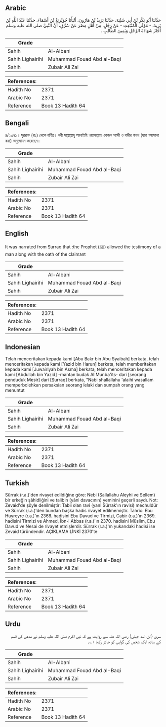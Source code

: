 ## Arabic


<div dir="rtl" lang="ar" style={{fontSize:'larger',backgroundColor:'#f8f9fa',padding:20}}>
حَدَّثَنَا أَبُو بَكْرِ بْنُ أَبِي شَيْبَةَ، حَدَّثَنَا يَزِيدُ بْنُ هَارُونَ، أَنْبَأَنَا جُوَيْرِيَةُ بْنُ أَسْمَاءَ، حَدَّثَنَا عَبْدُ اللَّهِ بْنُ يَزِيدَ، - مَوْلَى الْمُنْبَعِثِ - عَنْ رَجُلٍ، مِنْ أَهْلِ مِصْرَ عَنْ سُرَّقٍ، أَنَّ النَّبِيَّ صلى الله عليه وسلم أَجَازَ شَهَادَةَ الرَّجُلِ وَيَمِينَ الطَّالِبِ ‏.‏
</div>
<div style={{backgroundColor:'#f8f9fa',padding:20, marginBottom: 10}}><table> <thead> <tr> <th>Grade</th> <th></th> </tr> </thead> <tbody> <tr><td>Sahih</td><td>Al-Albani</td></tr><tr><td>Sahih Lighairihi</td><td>Muhammad Fouad Abd al-Baqi</td></tr><tr><td>Sahih</td><td>Zubair Ali Zai</td></tr></tbody></table><table> <thead> <tr> <th>References:</th> <th></th> </tr> </thead> <tbody><tr><td>Hadith No</td><td>2371</td></tr><tr><td>Arabic No</td><td>2371</td></tr><tr><td>Reference</td><td>Book 13 Hadith 64</td></tr></tbody></table></div>

## Bengali


<div dir="ltr" lang="bn" style={{fontSize:'larger',backgroundColor:'#f8f9fa',padding:20}}>
৪/২৩৭১। সুররাক (রাঃ) থেকে বর্ণিত। নবী সাল্লাল্লাহু আলাইহি ওয়াসাল্লাম একজন সাক্ষী ও বাদীর শপথ (দ্বারা ফয়সালা করা) অনুমোদন করেছেন।
</div>
<div style={{backgroundColor:'#f8f9fa',padding:20, marginBottom: 10}}><table> <thead> <tr> <th>Grade</th> <th></th> </tr> </thead> <tbody> <tr><td>Sahih</td><td>Al-Albani</td></tr><tr><td>Sahih Lighairihi</td><td>Muhammad Fouad Abd al-Baqi</td></tr><tr><td>Sahih</td><td>Zubair Ali Zai</td></tr></tbody></table><table> <thead> <tr> <th>References:</th> <th></th> </tr> </thead> <tbody><tr><td>Hadith No</td><td>2371</td></tr><tr><td>Arabic No</td><td>2371</td></tr><tr><td>Reference</td><td>Book 13 Hadith 64</td></tr></tbody></table></div>

## English


<div dir="ltr" lang="en" style={{fontSize:'larger',backgroundColor:'#f8f9fa',padding:20}}>
It was narrated from Surraq that :the Prophet (ﷺ) allowed the testimony of a man along with the oath of the claimant
</div>
<div style={{backgroundColor:'#f8f9fa',padding:20, marginBottom: 10}}><table> <thead> <tr> <th>Grade</th> <th></th> </tr> </thead> <tbody> <tr><td>Sahih</td><td>Al-Albani</td></tr><tr><td>Sahih Lighairihi</td><td>Muhammad Fouad Abd al-Baqi</td></tr><tr><td>Sahih</td><td>Zubair Ali Zai</td></tr></tbody></table><table> <thead> <tr> <th>References:</th> <th></th> </tr> </thead> <tbody><tr><td>Hadith No</td><td>2371</td></tr><tr><td>Arabic No</td><td>2371</td></tr><tr><td>Reference</td><td>Book 13 Hadith 64</td></tr></tbody></table></div>

## Indonesian


<div dir="ltr" lang="id" style={{fontSize:'larger',backgroundColor:'#f8f9fa',padding:20}}>
Telah menceritakan kepada kami [Abu Bakr bin Abu Syaibah] berkata, telah menceritakan kepada kami [Yazid bin Harun] berkata, telah memberitakan kepada kami [Juwairiyah bin Asma] berkata, telah menceritakan kepada kami [Abdullah bin Yazid] -mantan budak Al Munba'its- dari [seorang penduduk Mesir] dari [Surraq] berkata, "Nabi shallallahu 'alaihi wasallam memperbolehkan persaksian seorang lelaki dan sumpah orang yang menuntut
</div>
<div style={{backgroundColor:'#f8f9fa',padding:20, marginBottom: 10}}><table> <thead> <tr> <th>Grade</th> <th></th> </tr> </thead> <tbody> <tr><td>Sahih</td><td>Al-Albani</td></tr><tr><td>Sahih Lighairihi</td><td>Muhammad Fouad Abd al-Baqi</td></tr><tr><td>Sahih</td><td>Zubair Ali Zai</td></tr></tbody></table><table> <thead> <tr> <th>References:</th> <th></th> </tr> </thead> <tbody><tr><td>Hadith No</td><td>2371</td></tr><tr><td>Arabic No</td><td>2371</td></tr><tr><td>Reference</td><td>Book 13 Hadith 64</td></tr></tbody></table></div>

## Turkish


<div dir="ltr" lang="tr" style={{fontSize:'larger',backgroundColor:'#f8f9fa',padding:20}}>
Sürrak (r.a.)'den rivayet edildiğine göre: Nebi (Sallallahu Aleyhi ve Sellem) bir erkeğin şâhidliğini ve talibin (yâni davacının) yeminini geçerli saydı. Not: Zevaid'de şöyle denilmiştir: Tabii olan ravi (yani Sürrak'ın ravisi) mechuldür ve Sürrak (r.a.)'den bundan başka hadis rivayet edilmemiştir. Tahric: Ebu Huyreyre (r.a.)'ın 2368. hadisini Ebu Davud ve Tirmizi, Cabir (r.a.)'ın 2369. hadisini Tirmizi ve Ahmed, İbn-i Abbas (r.a.)'ın 2370. hadisini Müslim, Ebu Davud ve Nesai de rivayet etmişlerdir. Sürrak (r.a.)'m yukarıdaki hadisi ise Zevaid türündendir. AÇIKLAMA LİNKİ 2370'te
</div>
<div style={{backgroundColor:'#f8f9fa',padding:20, marginBottom: 10}}><table> <thead> <tr> <th>Grade</th> <th></th> </tr> </thead> <tbody> <tr><td>Sahih</td><td>Al-Albani</td></tr><tr><td>Sahih Lighairihi</td><td>Muhammad Fouad Abd al-Baqi</td></tr><tr><td>Sahih</td><td>Zubair Ali Zai</td></tr></tbody></table><table> <thead> <tr> <th>References:</th> <th></th> </tr> </thead> <tbody><tr><td>Hadith No</td><td>2371</td></tr><tr><td>Arabic No</td><td>2371</td></tr><tr><td>Reference</td><td>Book 13 Hadith 64</td></tr></tbody></table></div>

## Urdu


<div dir="rtl" lang="ur" style={{fontSize:'larger',backgroundColor:'#f8f9fa',padding:20}}>
سرق (ابن اسد جہنی) رضی اللہ عنہ سے روایت ہے کہ نبی اکرم صلی اللہ علیہ وسلم نے مدعی کی قسم کے ساتھ ایک شخص کی گواہی کو جائز رکھا ۱؎۔
</div>
<div style={{backgroundColor:'#f8f9fa',padding:20, marginBottom: 10}}><table> <thead> <tr> <th>Grade</th> <th></th> </tr> </thead> <tbody> <tr><td>Sahih</td><td>Al-Albani</td></tr><tr><td>Sahih Lighairihi</td><td>Muhammad Fouad Abd al-Baqi</td></tr><tr><td>Sahih</td><td>Zubair Ali Zai</td></tr></tbody></table><table> <thead> <tr> <th>References:</th> <th></th> </tr> </thead> <tbody><tr><td>Hadith No</td><td>2371</td></tr><tr><td>Arabic No</td><td>2371</td></tr><tr><td>Reference</td><td>Book 13 Hadith 64</td></tr></tbody></table></div>